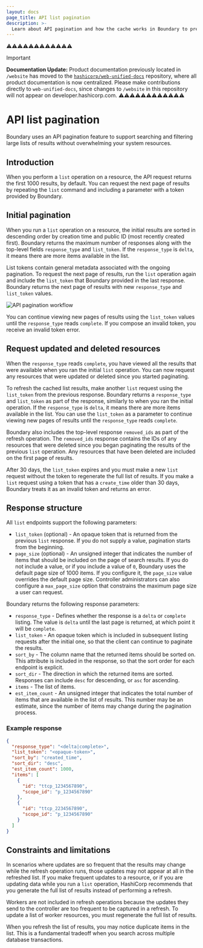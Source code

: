 ```yaml
---
layout: docs
page_title: API list pagination
description: >-
  Learn about API pagination and how the cache works in Boundary to prevent system resources from being overwhelmed and to help you find resources.
---
```


⚠️⚠️⚠️⚠️⚠️⚠️⚠️⚠️⚠️⚠️⚠️⚠️
> [!IMPORTANT]  
> **Documentation Update:** Product documentation previously located in `/website` has moved to the [`hashicorp/web-unified-docs`](https://github.com/hashicorp/web-unified-docs) repository, where all product documentation is now centralized. Please make contributions directly to `web-unified-docs`, since changes to `/website` in this repository will not appear on developer.hashicorp.com.
⚠️⚠️⚠️⚠️⚠️⚠️⚠️⚠️⚠️⚠️⚠️⚠️

# API list pagination

Boundary uses an API pagination feature to support searching and filtering large lists of results without overwhelming your system resources.

## Introduction

When you perform a `list` operation on a resource, the API request returns the first 1000 results, by default.
You can request the next page of results by repeating the `list` command and including a parameter with a token provided by Boundary.

## Initial pagination

When you run a `list` operation on a resource, the initial results are sorted in descending order by creation time and public ID (most recently created first).
Boundary returns the maximum number of responses along with the top-level fields `response_type` and `list_token`.
If the `response_type` is `delta`, it means there are more items available in the list.

List tokens contain general metadata associated with the ongoing pagination.
To request the next page of results, run the `list` operation again and include the `list_token` that Boundary provided in the last response.
Boundary returns the next page of results with new `response_type` and `list_token` values.

![API pagination workflow](/img/api-pagination/pagination-workflow.png)

You can continue viewing new pages of results using the `list_token` values until the `response_type` reads `complete`.
If you compose an invalid token, you receive an invalid token error.

## Request updated and deleted resources

When the `response_type` reads `complete`, you have viewed all the results that were available when you ran the initial `list` operation.
You can now request any resources that were updated or deleted since you started paginating.

To refresh the cached list results, make another `list` request using the `list_token` from the previous response.
Boundary returns a `response_type` and `list_token` as part of the response, similarly to when you ran the initial operation.
If the `response_type` is `delta`, it means there are more items available in the list.
You can use the `list_token` as a parameter to continue viewing new pages of results until the `response_type` reads `complete`.

Boundary also includes the top-level response `removed_ids` as part of the refresh operation.
The `removed_ids` response contains the IDs of any resources that were deleted since you began paginating the results of the previous `list` operation.
Any resources that have been deleted are included on the first page of results.

After 30 days, the `list_token` expires and you must make a new `list` request without the token to regenerate the full list of results.
If you make a `list` request using a token that has a `create_time` older than 30 days, Boundary treats it as an invalid token and returns an error.

## Response structure

All `list` endpoints support the following parameters:

- `list_token` (optional) - An opaque token that is returned from the previous `list` response.
If you do not supply a value, pagination starts from the beginning.
- `page_size` (optional) - An unsigned integer that indicates the number of items that should be included on the page of search results.
If you do not include a value, or if you include a value of `0`, Boundary uses the default page size of 1000 items.
If you configure it, the `page_size` value overrides the default page size.
Controller administrators can also configure a `max_page_size` option that constrains the maximum page size a user can request.

Boundary returns the following response parameters:

- `response_type` - Defines whether the response is a `delta` or `complete` listing.
The value is `delta` until the last page is returned, at which point it will be `complete`.
- `list_token` - An opaque token which is included in subsequent listing requests after the initial one, so that the client can continue to paginate the results.
- `sort_by` - The column name that the returned items should be sorted on.
This attribute is included in the response, so that the sort order for each endpoint is explicit.
- `sort_dir` - The direction in which the returned items are sorted.
Responses can include `desc` for descending, or `asc` for ascending.
- `items` - The list of items.
- `est_item_count` - An unsigned integer that indicates the total number of items that are available in the list of results.
This number may be an estimate, since the number of items may change during the pagination process.

### Example response

```json
{
  "response_type": "<delta|complete>",
  "list_token": "<opaque-token>",
  "sort_by": "created_time",
  "sort_dir": "desc",
  "est_item_count": 1000,
  "items": [
    {
      "id": "ttcp_1234567890",
      "scope_id": "p_1234567890"
    },
    {
      "id": "ttcp_2234567890",
      "scope_id": "p_1234567890"
    }
  ]
}
```

## Constraints and limitations

In scenarios where updates are so frequent that the results may change while the refresh operation runs, those updates may not appear at all in the refreshed list.
If you make frequent updates to a resource, or if you are updating data while you run a `list` operation, HashiCorp recommends that you generate the full list of results instead of performing a refresh.

Workers are not included in refresh operations because the updates they send to the controller are too frequent to be captured in a refresh.
To update a list of worker resources, you must regenerate the full list of results.

When you refresh the list of results, you may notice duplicate items in the list.
This is a fundamental tradeoff when you search across multiple database transactions.